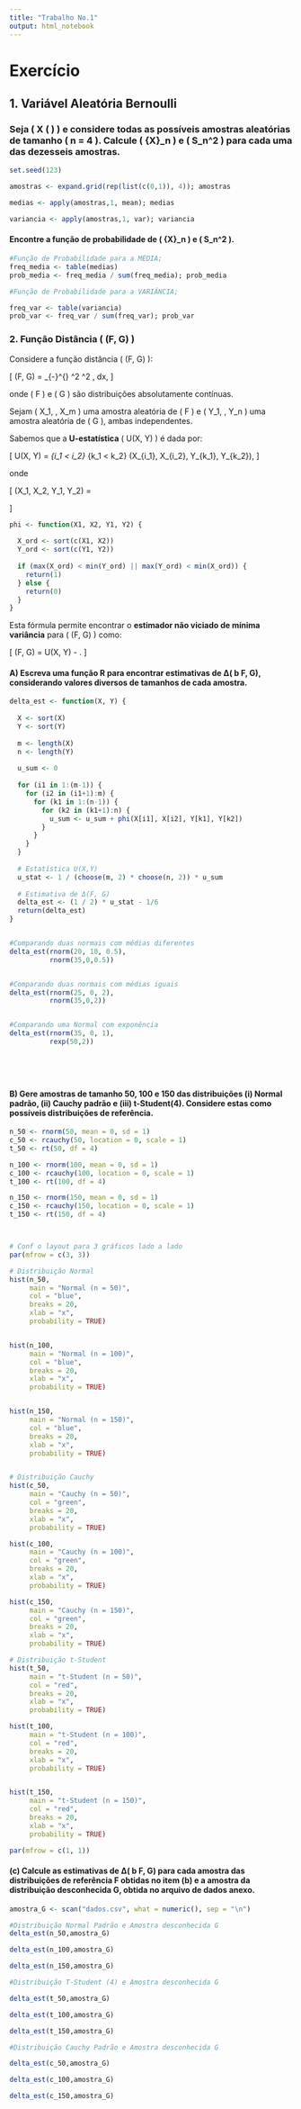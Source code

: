 ```yaml
---
title: "Trabalho No.1"
output: html_notebook
---
```


# Exercício  

## 1. Variável Aleatória Bernoulli  

### Seja \( X \sim \text{Bernoulli} \left(\frac{1}{2} \right) \) e considere todas as possíveis amostras aleatórias de tamanho \( n = 4 \). Calcule \( \bar{X}_n \) e \( S_n^2 \) para cada uma das dezesseis amostras.  


```r
set.seed(123)

amostras <- expand.grid(rep(list(c(0,1)), 4)); amostras

medias <- apply(amostras,1, mean); medias

variancia <- apply(amostras,1, var); variancia

```
 

#### Encontre a função de probabilidade de \( \bar{X}_n \) e \( S_n^2 \).

```r
#Função de Probabilidade para a MÉDIA;
freq_media <- table(medias)
prob_media <- freq_media / sum(freq_media); prob_media

#Função de Probabilidade para a VARIÂNCIA;

freq_var <- table(variancia)
prob_var <- freq_var / sum(freq_var); prob_var


```


### 2. Função Distância \( \Delta(F, G) \)

Considere a função distância \( \Delta(F, G) \):

\[
\Delta(F, G) = \int_{-\infty}^{\infty} \left[ F(x) - G(x) \right]^2 \cdot \frac{1}{2} \left[ F'(x) + G'(x) \right]^2 \, dx,
\]

onde \( F \) e \( G \) são distribuições absolutamente contínuas.

Sejam \( X_1, \dots, X_m \) uma amostra aleatória de \( F \) e \( Y_1, \dots, Y_n \) uma amostra aleatória de \( G \), ambas independentes.

Sabemos que a **U-estatística** \( U(X, Y) \) é dada por:

\[
U(X, Y) = \frac{1}{{m \choose 2} \cdot {n \choose 2}} \sum_{i_1 < i_2} \sum_{k_1 < k_2} \varphi(X_{i_1}, X_{i_2}, Y_{k_1}, Y_{k_2}),
\]

onde

\[
\varphi(X_1, X_2, Y_1, Y_2) =
\begin{cases}
1, & \text{se } \max(X_1, X_2) < \min(Y_1, Y_2) \text{ ou se } \max(Y_1, Y_2) < \min(X_1, X_2), \\
0, & \text{caso contrário.}
\end{cases}
\]

```r
phi <- function(X1, X2, Y1, Y2) {
  
  X_ord <- sort(c(X1, X2))
  Y_ord <- sort(c(Y1, Y2))
  
  if (max(X_ord) < min(Y_ord) || max(Y_ord) < min(X_ord)) {
    return(1)
  } else {
    return(0)
  }
}
```


Esta fórmula permite encontrar o **estimador não viciado de mínima variância** para \( \Delta(F, G) \) como:

\[
\hat{\Delta}(F, G) = \frac{1}{2} U(X, Y) - \frac{1}{6}.
\]



#### A) Escreva uma função R para encontrar estimativas de ∆( b F, G), considerando valores diversos de tamanhos de cada amostra.

```r

delta_est <- function(X, Y) {
  
  X <- sort(X)
  Y <- sort(Y)
  
  m <- length(X)
  n <- length(Y)
  
  u_sum <- 0
  
  for (i1 in 1:(m-1)) {
    for (i2 in (i1+1):m) {
      for (k1 in 1:(n-1)) {
        for (k2 in (k1+1):n) {
          u_sum <- u_sum + phi(X[i1], X[i2], Y[k1], Y[k2])
        }
      }
    }
  }
  
  # Estatística U(X,Y)
  u_stat <- 1 / (choose(m, 2) * choose(n, 2)) * u_sum
  
  # Estimativa de Δ(F, G)
  delta_est <- (1 / 2) * u_stat - 1/6
  return(delta_est)
}


#Comparando duas normais com médias diferentes
delta_est(rnorm(20, 10, 0.5), 
          rnorm(35,0,0.5)) 


#Comparando duas normais com médias iguais
delta_est(rnorm(25, 0, 2), 
          rnorm(35,0,2)) 


#Comparando uma Normal com exponência
delta_est(rnorm(35, 0, 1), 
          rexp(50,2))






```

####  B) Gere amostras de tamanho 50, 100 e 150 das distribuições (i) Normal padrão, (ii) Cauchy padrão e (iii) t-Student(4). Considere estas como possíveis distribuições de referência.

```r
n_50 <- rnorm(50, mean = 0, sd = 1)
c_50 <- rcauchy(50, location = 0, scale = 1)
t_50 <- rt(50, df = 4)

n_100 <- rnorm(100, mean = 0, sd = 1)
c_100 <- rcauchy(100, location = 0, scale = 1)
t_100 <- rt(100, df = 4)

n_150 <- rnorm(150, mean = 0, sd = 1)
c_150 <- rcauchy(150, location = 0, scale = 1)
t_150 <- rt(150, df = 4)



# Conf o layout para 3 gráficos lado a lado
par(mfrow = c(3, 3))

# Distribuição Normal
hist(n_50, 
     main = "Normal (n = 50)", 
     col = "blue", 
     breaks = 20, 
     xlab = "x", 
     probability = TRUE)


hist(n_100, 
     main = "Normal (n = 100)", 
     col = "blue", 
     breaks = 20, 
     xlab = "x", 
     probability = TRUE)


hist(n_150, 
     main = "Normal (n = 150)", 
     col = "blue", 
     breaks = 20, 
     xlab = "x", 
     probability = TRUE)


# Distribuição Cauchy
hist(c_50, 
     main = "Cauchy (n = 50)", 
     col = "green", 
     breaks = 20, 
     xlab = "x", 
     probability = TRUE)

hist(c_100, 
     main = "Cauchy (n = 100)", 
     col = "green", 
     breaks = 20, 
     xlab = "x", 
     probability = TRUE)

hist(c_150, 
     main = "Cauchy (n = 150)", 
     col = "green", 
     breaks = 20, 
     xlab = "x", 
     probability = TRUE)

# Distribuição t-Student
hist(t_50, 
     main = "t-Student (n = 50)", 
     col = "red", 
     breaks = 20, 
     xlab = "x", 
     probability = TRUE)

hist(t_100, 
     main = "t-Student (n = 100)", 
     col = "red", 
     breaks = 20, 
     xlab = "x", 
     probability = TRUE)


hist(t_150, 
     main = "t-Student (n = 150)", 
     col = "red", 
     breaks = 20, 
     xlab = "x", 
     probability = TRUE)

par(mfrow = c(1, 1))
```


#### (c) Calcule as estimativas de ∆( b F, G) para cada amostra das distribuições de referência F obtidas no item (b) e a amostra da distribuição desconhecida G, obtida no arquivo de dados anexo.




```r
amostra_G <- scan("dados.csv", what = numeric(), sep = "\n")

#Distribuição Normal Padrão e Amostra desconhecida G
delta_est(n_50,amostra_G)

delta_est(n_100,amostra_G)

delta_est(n_150,amostra_G)

#Distribuição T-Student (4) e Amostra desconhecida G

delta_est(t_50,amostra_G)

delta_est(t_100,amostra_G)

delta_est(t_150,amostra_G)

#Distribuição Cauchy Padrão e Amostra desconhecida G

delta_est(c_50,amostra_G)

delta_est(c_100,amostra_G)

delta_est(c_150,amostra_G)



```


